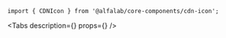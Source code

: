 


<Meta
    title='Компоненты/CDNIcon'
    component={CDNIcon}
/>


<!-- Canvas -->

<Story name='CDNIcon'>
    <CDNIcon name='glyph_debt_m' color='#f00'/>
</Story>


<!-- Docs -->

<ComponentHeader
    name='CDNIcon'
    version={version}
    package='@alfalab/core-components/cdn-icon'
    stage={2}
    design='https://www.figma.com/file/QoGuPDB1hAMoMMqsQQ4Mx7lB/Icons?node-id=3890%3A311'
/>

```tsx
import { CDNIcon } from '@alfalab/core-components/cdn-icon';
```

<Tabs
    description={<Description />}
    props={<Props of={CDNIcon} />}
/>
